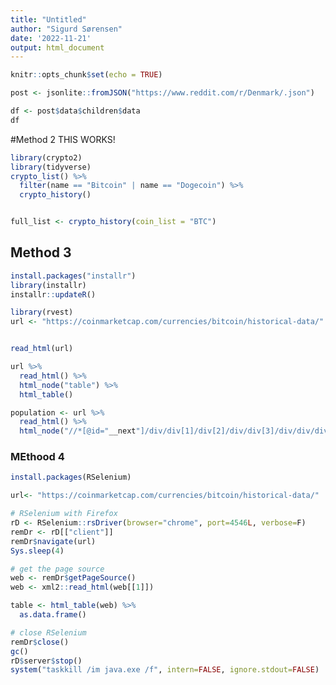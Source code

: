 ```yaml
---
title: "Untitled"
author: "Sigurd Sørensen"
date: '2022-11-21'
output: html_document
---
```


```r
knitr::opts_chunk$set(echo = TRUE)
```


```r
post <- jsonlite::fromJSON("https://www.reddit.com/r/Denmark/.json")

```

```r
df <- post$data$children$data
df
```
#Method 2
THIS WORKS! 
```r
library(crypto2)
library(tidyverse)
crypto_list() %>% 
  filter(name == "Bitcoin" | name == "Dogecoin") %>% 
  crypto_history()


full_list <- crypto_history(coin_list = "BTC")


```




 
## Method 3
```r
install.packages("installr")
library(installr)
installr::updateR()
```


```r
library(rvest)
url <- "https://coinmarketcap.com/currencies/bitcoin/historical-data/"


read_html(url)

url %>% 
  read_html() %>% 
  html_node("table") %>% 
  html_table()

population <- url %>% 
  read_html() %>% 
  html_node("//*[@id="__next"]/div/div[1]/div[2]/div/div[3]/div/div/div[1]/div[2]/table")
```


### MEthood 4
```r
install.packages(RSelenium)

url<- "https://coinmarketcap.com/currencies/bitcoin/historical-data/"

# RSelenium with Firefox
rD <- RSelenium::rsDriver(browser="chrome", port=4546L, verbose=F)
remDr <- rD[["client"]]
remDr$navigate(url)
Sys.sleep(4)

# get the page source
web <- remDr$getPageSource()
web <- xml2::read_html(web[[1]])

table <- html_table(web) %>%
  as.data.frame()

# close RSelenium
remDr$close()
gc()
rD$server$stop()
system("taskkill /im java.exe /f", intern=FALSE, ignore.stdout=FALSE)
```

